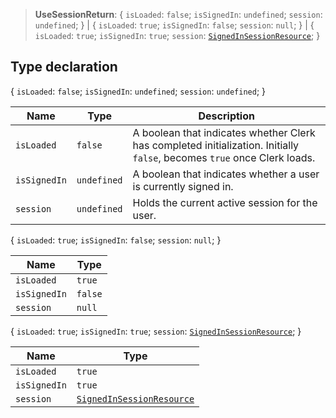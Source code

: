 > **UseSessionReturn**: \{ `isLoaded`: `false`; `isSignedIn`: `undefined`; `session`: `undefined`; \} \| \{ `isLoaded`: `true`; `isSignedIn`: `false`; `session`: `null`; \} \| \{ `isLoaded`: `true`; `isSignedIn`: `true`; `session`: [`SignedInSessionResource`](signed-in-session-resource.mdx); \}

## Type declaration

\{ `isLoaded`: `false`; `isSignedIn`: `undefined`; `session`: `undefined`; \}

| Name | Type | Description |
| ------ | ------ | ------ |
| `isLoaded` | `false` | A boolean that indicates whether Clerk has completed initialization. Initially `false`, becomes `true` once Clerk loads. |
| `isSignedIn` | `undefined` | A boolean that indicates whether a user is currently signed in. |
| `session` | `undefined` | Holds the current active session for the user. |

\{ `isLoaded`: `true`; `isSignedIn`: `false`; `session`: `null`; \}

| Name | Type |
| ------ | ------ |
| `isLoaded` | `true` |
| `isSignedIn` | `false` |
| `session` | `null` |

\{ `isLoaded`: `true`; `isSignedIn`: `true`; `session`: [`SignedInSessionResource`](signed-in-session-resource.mdx); \}

| Name | Type |
| ------ | ------ |
| `isLoaded` | `true` |
| `isSignedIn` | `true` |
| `session` | [`SignedInSessionResource`](signed-in-session-resource.mdx) |
